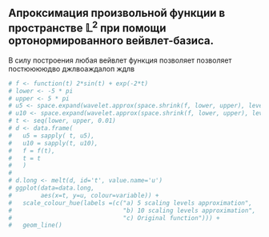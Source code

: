 ## Апроксимация произвольной функции в пространстве $\mathbb{L}^2$ при помощи ортонормированного вейвлет-базиса.

В силу построения любая вейвлет функция позволяет позволяет постююююдво джлвоаждалоп ждлв



```r
# f <- function(t) 2*sin(t) + exp(-2*t)
# lower <- -5 * pi
# upper <- 5 * pi
# u5 <- space.expand(wavelet.approx(space.shrink(f, lower, upper), levels = 5), lower, upper)
# u10 <- space.expand(wavelet.approx(space.shrink(f, lower, upper), levels = 10), lower, upper)
# t <- seq(lower, upper, 0.01)
# d <- data.frame(
#   u5 = sapply( t, u5),
#   u10 = sapply(t, u10),
#   f = f(t),
#   t = t
#   )
# 
# d.long <- melt(d, id='t', value.name='u')
# ggplot(data=data.long,
#        aes(x=t, y=u, colour=variable)) +
#   scale_colour_hue(labels =(c("a) 5 scaling levels approximation",
#                               "b) 10 scaling levels approximation",
#                               "c) Original function"))) +
#   geom_line()
```
